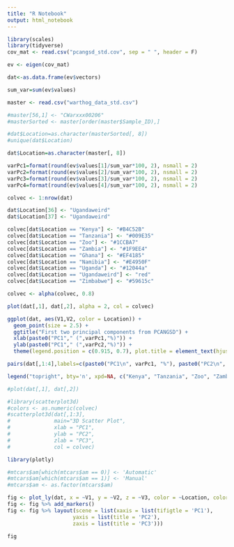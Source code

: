 ---
title: "R Notebook"
output: html_notebook
---

```{r}
library(scales)
library(tidyverse)
cov_mat <- read.csv("pcangsd_std.cov", sep = " ", header = F)

ev <- eigen(cov_mat)

dat<-as.data.frame(ev$vectors)

sum_var=sum(ev$values)

master <- read.csv("warthog_data_std.csv")

#master[56,1] <- "CWarxxx00206"
#masterSorted <- master[order(master$Sample_ID),]

#dat$Location=as.character(masterSorted[, 8])
#unique(dat$Location)

dat$Location=as.character(master[, 8])

varPc1=format(round(ev$values[1]/sum_var*100, 2), nsmall = 2)
varPc2=format(round(ev$values[2]/sum_var*100, 2), nsmall = 2)
varPc3=format(round(ev$values[3]/sum_var*100, 2), nsmall = 2)
varPc4=format(round(ev$values[4]/sum_var*100, 2), nsmall = 2)

colvec <- 1:nrow(dat)

dat$Location[36] <- "Ugandaweird"
dat$Location[37] <- "Ugandaweird"

colvec[dat$Location == "Kenya"] <- "#B4C52B"
colvec[dat$Location == "Tanzania"] <- "#009E35"
colvec[dat$Location == "Zoo"] <- "#1CCBA7"
colvec[dat$Location == "Zambia"] <- "#1F9EE4"
colvec[dat$Location == "Ghana"] <- "#EF4185"
colvec[dat$Location == "Namibia"] <- "#E4950F"
colvec[dat$Location == "Uganda"] <- "#12044a"
colvec[dat$Location == "Ugandaweird"] <- "red"
colvec[dat$Location == "Zimbabwe"] <- "#59615c"

colvec <- alpha(colvec, 0.8)

plot(dat[,1], dat[,2], alpha = 2, col = colvec)

ggplot(dat, aes(V1,V2, color = Location)) +
  geom_point(size = 2.5) +
  ggtitle("First two principal components from PCANGSD") +
  xlab(paste0("PC1"," (",varPc1,"%)")) +
  ylab(paste0("PC1"," (",varPc2,"%)")) +
  theme(legend.position = c(0.915, 0.7), plot.title = element_text(hjust = 0.5))

pairs(dat[,1:4],labels=c(paste0("PC1\n", varPc1, "%"), paste0("PC2\n", varPc2, "%"), paste0("PC3\n", varPc3, "%"), paste0("PC4\n", varPc4, "%")), pch=19, upper.panel=NULL, col = colvec)

legend("topright", bty='n', xpd=NA, c("Kenya", "Tanzania", "Zoo", "Zambia", "Ghana", "Namibia", "Uganda", "Ugandaweird", "Zimbabwe"), pch=19, col=c("#B4C52B", "#009E35", "#1CCBA7", "#1F9EE4", "#EF4185", "#E4950F", "#12044a", "red", "#59615c"))

#plot(dat[,1], dat[,2])
```


```{r}
#library(scatterplot3d)
#colors <- as.numeric(colvec)
#scatterplot3d(dat[,1:3],
#              main="3D Scatter Plot",
#              xlab = "PC1",
#              ylab = "PC2",
#              zlab = "PC3",
#              col = colvec)
```
```{r}
library(plotly)

#mtcars$am[which(mtcars$am == 0)] <- 'Automatic'
#mtcars$am[which(mtcars$am == 1)] <- 'Manual'
#mtcars$am <- as.factor(mtcars$am)

fig <- plot_ly(dat, x = ~V1, y = ~V2, z = ~V3, color = ~Location, colors = c("#B4C52B", "#009E35", "#1CCBA7", "#1F9EE4", "#EF4185", "#E4950F", "#12044a", "#59615c"), alpha = .90)
fig <- fig %>% add_markers()
fig <- fig %>% layout(scene = list(xaxis = list(tifigtle = 'PC1'),
                     yaxis = list(title = 'PC2'),
                     zaxis = list(title = 'PC3')))

fig
```




